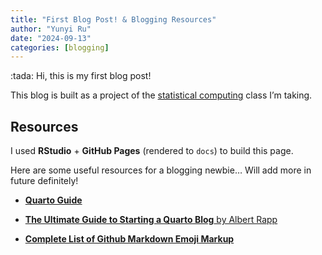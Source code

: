 ```yaml
---
title: "First Blog Post! & Blogging Resources"
author: "Yunyi Ru"
date: "2024-09-13"
categories: [blogging]
---
```


:tada: Hi, this is my first blog post!

This blog is built as a project of the [statistical computing](https://lcolladotor.github.io/jhustatcomputing/) class I'm taking.

## Resources

I used **RStudio** + **GitHub Pages** (rendered to `docs`) to build this page.

Here are some useful resources for a blogging newbie... Will add more in future definitely!

-   [**Quarto Guide**](https://quarto.org/docs/guide/)

-   [**The Ultimate Guide to Starting a Quarto Blog** by Albert Rapp](https://albert-rapp.de/posts/13_quarto_blog_writing_guide/13_quarto_blog_writing_guide.html)

-   [**Complete List of Github Markdown Emoji Markup**](https://gist.github.com/rxaviers/7360908)
